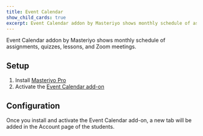 ```yaml
---
title: Event Calendar
show_child_cards: true
excerpt: Event Calendar addon by Masteriyo shows monthly schedule of assignments, quizzes, lessons, and Zoom meetings.
---
```


Event Calendar addon by Masteriyo shows monthly schedule of assignments, quizzes, lessons, and Zoom meetings.

## Setup

1. Install [Masteriyo Pro](https://docs.masteriyo.com/getting-started/installation#installing-masteriyo-lms-pro-version)
2. Activate the [Event Calendar add-on](https://docs.masteriyo.com/premium-addons/activate-masteriyo-premium-addons)

## Configuration

Once you install and activate the Event Calendar add-on, a new tab will be added in the Account page of the students.
